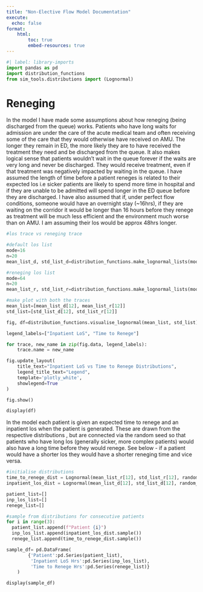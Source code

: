 ```yaml
---
title: "Non-Elective Flow Model Documentation"
execute:
  echo: false
format:
    html:
        toc: true
        embed-resources: true
---
```


```python
#| label: library-imports
import pandas as pd
import distribution_functions
from sim_tools.distributions import (Lognormal)
```

# Reneging
In the model I have made some assumptions about how reneging (being discharged
from the queue) works. Patients who have long waits for admission are under the
care of the acute medical team and often receiving some of the care that they
would otherwise have received on AMU. The longer they remain in ED, the more
likely they are to have received the treatment they need and be discharged from
the queue. It also makes logical sense that patients wouldn't wait in the queue
forever if the waits are very long and never be discharged. They would receive
treatment, even if that treatment was negatively impacted by waiting in the
queue. I have assumed the length of time before a patient reneges is related to their expected los i.e sicker patients are likely to spend more time in hospital and if they are
unable to be admitted will spend longer in the ED queue before they are discharged.
I have also assumed that if, under perfect flow conditions, someone would have an
overnight stay (~16hrs), if they are waiting on the corridor it would be longer
than 16 hours before they renege as treatment will be much less efficient and the environment much worse than on AMU. I am assuming their los would be approx 48hrs longer.

```python
#los trace vs reneging trace

#default los list
mode=16
n=20
mean_list_d, std_list_d=distribution_functions.make_lognormal_lists(mode, n)

#reneging los list
mode=64
n=20
mean_list_r, std_list_r=distribution_functions.make_lognormal_lists(mode, n)

#make plot with both the traces
mean_list=[mean_list_d[12], mean_list_r[12]]
std_list=[std_list_d[12], std_list_r[12]]

fig, df=distribution_functions.visualise_lognormal(mean_list, std_list)

legend_labels=["Inpatient LoS", "Time to Renege"]

for trace, new_name in zip(fig.data, legend_labels):
    trace.name = new_name

fig.update_layout(
    title_text="Inpatient LoS vs Time to Renege Distributions",
    legend_title_text="Legend",
    template='plotly_white',
    showlegend=True
)

fig.show()

display(df)
```

In the model each patient is given an expected time to renege and an inpatient los
when the patient is generated. These are drawn from the respective distributions
, but are connected via the random seed so that patients who have long los (generally
sicker, more complex patients) would also have a long time before they would renege.
See below - if a patient would have a shorter los they would have a shorter reneging time
and vice versa.

```python
#initialise distributions
time_to_renege_dist = Lognormal(mean_list_r[12], std_list_r[12], random_seed = 5)
inpatient_los_dist = Lognormal(mean_list_d[12], std_list_d[12], random_seed = 5)

patient_list=[]
inp_los_list=[]
renege_list=[]

#sample from distributions for consecutive patients
for i in range(3):
  patient_list.append(f"Patient {i}")
  inp_los_list.append(inpatient_los_dist.sample())
  renege_list.append(time_to_renege_dist.sample())

sample_df= pd.DataFrame(
        {'Patient':pd.Series(patient_list),
         'Inpatient LoS Hrs':pd.Series(inp_los_list),
         'Time to Renege Hrs':pd.Series(renege_list)}
    )

display(sample_df)
```